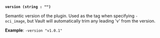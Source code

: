 <a id="plugin-flag-register-version" />

**`version (string : "")`**

Semantic version of the plugin. Used as the tag when specifying `-oci_image`, 
but Vault will automatically trim any leading 'v' from the version.

**Example**: `-version "v1.0.1"`
